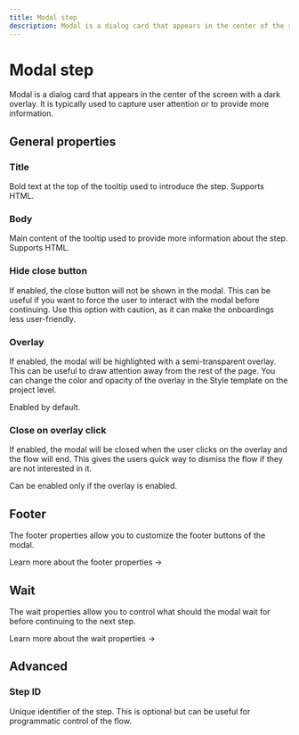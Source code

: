 ```yaml
---
title: Modal step
description: Modal is a dialog card that appears in the center of the screen with a dark overlay.
---
```


# Modal step

Modal is a dialog card that appears in the center of the screen with a dark overlay. It is typically used to capture user attention or to provide more information.

<Demo variant="modal" />

## General properties

### Title

Bold text at the top of the tooltip used to introduce the step. Supports HTML.

### Body

Main content of the tooltip used to provide more information about the step. Supports HTML.

### Hide close button

If enabled, the close button will not be shown in the modal. This can be useful if you want to force the user to interact with the modal before continuing. Use this option with caution, as it can make the onboardings less user-friendly.

### Overlay

If enabled, the modal will be highlighted with a semi-transparent overlay. This can be useful to draw attention away from the rest of the page. You can change the color and opacity of the overlay in the Style template on the project level.

Enabled by default.

### Close on overlay click

If enabled, the modal will be closed when the user clicks on the overlay and the flow will end. This gives the users quick way to dismiss the flow if they are not interested in it.

Can be enabled only if the overlay is enabled.

## Footer

The footer properties allow you to customize the footer buttons of the modal.

<SectionLink href="/step-types/shared-properties/footer-properties">
  Learn more about the footer properties →
</SectionLink>

## Wait

The wait properties allow you to control what should the modal wait for before continuing to the next step.

<SectionLink href="/step-types/shared-properties/wait-properties">
  Learn more about the wait properties →
</SectionLink>

## Advanced

### Step ID

Unique identifier of the step. This is optional but can be useful for programmatic control of the flow.

